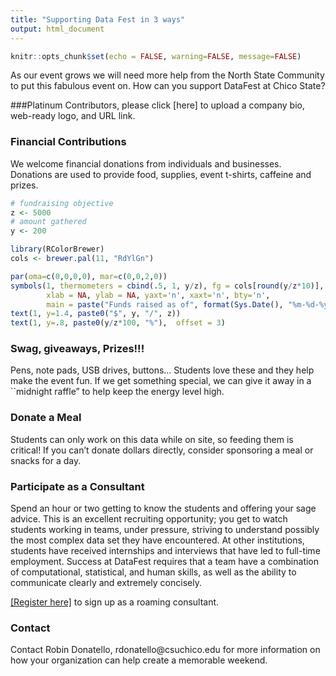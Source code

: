 ```yaml
---
title: "Supporting Data Fest in 3 ways"
output: html_document
---
```


```r
knitr::opts_chunk$set(echo = FALSE, warning=FALSE, message=FALSE)
```

As our event grows we will need more help from the North State Community to put this fabulous event on. 
How can you support DataFest at Chico State?

###Platinum 
Contributors, please click [here] to upload a company bio, web-ready logo, and URL link.

### Financial Contributions

We welcome financial donations from individuals and businesses. Donations are used to provide food, supplies, event t-shirts, caffeine and prizes. 

```r
# fundraising objective
z <- 5000
# amount gathered
y <- 200 

library(RColorBrewer)
cols <- brewer.pal(11, "RdYlGn")

par(oma=c(0,0,0,0), mar=c(0,0,2,0))
symbols(1, thermometers = cbind(.5, 1, y/z), fg = cols[round(y/z*10)], inches=3.5, 
        xlab = NA, ylab = NA, yaxt='n', xaxt='n', bty='n',  
        main = paste("Funds raised as of", format(Sys.Date(), "%m-%d-%y")))
text(1, y=1.4, paste0("$", y, "/", z))
text(1, y=.8, paste0(y/z*100, "%"),  offset = 3)
```


### Swag, giveaways, Prizes!!!

Pens, note pads, USB drives, buttons... Students love these and they help make the event fun. If we get something special, we can give it away in a ``midnight raffle" to help keep the energy level high.

### Donate a Meal
Students can only work on this data while on site, so feeding them is critical! If you can't donate dollars directly, consider sponsoring a meal or snacks for a day. 


### Participate as a Consultant

Spend an hour or two getting to know the students and offering your sage advice. 
This is an excellent recruiting opportunity; you get to watch students working in teams, under pressure, striving to understand possibly the most complex data set they have encountered. 
At other institutions, students have received internships and interviews that have led to full-time employment. 
Success at DataFest requires that a team have a combination of computational, statistical, and human skills, as well as the ability to communicate clearly and extremely concisely.

[[Register here]](https://goo.gl/forms/vvGg3NegVX0qqTvf2) to sign up as a roaming consultant. 

### Contact 

Contact Robin Donatello, rdonatello@csuchico.edu for more information on how your organization can help create a memorable weekend. 

